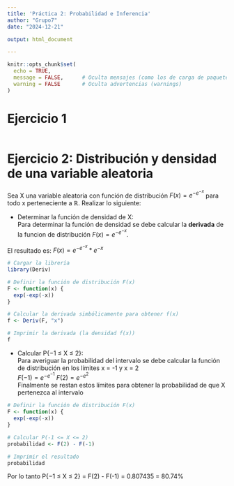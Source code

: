 ---
title: 'Práctica 2: Probabilidad e Inferencia'
author: "Grupo7"
date: "2024-12-21"

output: html_document

---

```{r setup, include=FALSE}
knitr::opts_chunk$set(
  echo = TRUE,          
  message = FALSE,      # Oculta mensajes (como los de carga de paquetes)
  warning = FALSE       # Oculta advertencias (warnings)
)
```

# Ejercicio 1

```{r}

```

# Ejercicio 2: Distribución y densidad de una variable aleatoria 
Sea X una variable aleatoria con función de distribución $F(x) = e^{-e^{-x}}$ para todo x perteneciente a $\mathbb{R}$. Realizar lo siguiente:

* Determinar la función de densidad de X:  
Para determinar la función de densidad se debe calcular la **derivada** de la funcion de distribución $F(x) = e^{-e^{-x}}$.  

El resultado es: $F(x) = e^{-e^{-x}} * e^{-x}$


```{r}
# Cargar la librería
library(Deriv)

# Definir la función de distribución F(x)
F <- function(x) {
  exp(-exp(-x))
}

# Calcular la derivada simbólicamente para obtener f(x)
f <- Deriv(F, "x")

# Imprimir la derivada (la densidad f(x))
f

```
* Calcular P{−1 ≤ X ≤ 2}:  
Para averiguar la probabilidad del intervalo se debe calcular la función de distribución en los límites x = -1 y x = 2   
$F(-1) = e^{-e^{-1}}$
$F(2) = e^{-e^{2}}$  
Finalmente se restan estos límites para obtener la probabilidad de que X pertenezca al intervalo  

```{r}
# Definir la función de distribución F(x)
F <- function(x) {
  exp(-exp(-x))
}

# Calcular P(-1 <= X <= 2)
probabilidad <- F(2) - F(-1)

# Imprimir el resultado
probabilidad
```
Por lo tanto P{−1 ≤ X ≤ 2} = F(2) - F(-1) = 0.807435 = 80.74%



